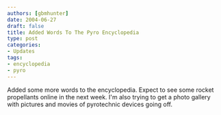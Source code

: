 ```yaml
---
authors: [gbmhunter]
date: 2004-06-27
draft: false
title: Added Words To The Pyro Encyclopedia
type: post
categories:
- Updates
tags:
- encyclopedia
- pyro
---
```


Added some more words to the encyclopedia. Expect to see some rocket propellants online in the next week. I'm also trying to get a photo gallery with pictures and movies of pyrotechnic devices going off.

